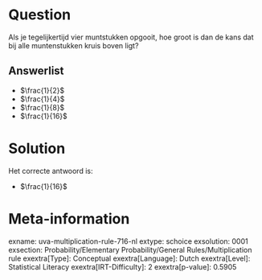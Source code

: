 Question
========

Als je tegelijkertijd vier muntstukken opgooit, hoe groot is dan de kans
dat bij alle muntenstukken kruis boven ligt?

Answerlist
----------

* $\frac{1}{2}$
* $\frac{1}{4}$
* $\frac{1}{8}$
* $\frac{1}{16}$

Solution
========

Het correcte antwoord is: 

* $\frac{1}{16}$

Meta-information
================
exname: uva-multiplication-rule-716-nl
extype: schoice
exsolution: 0001
exsection: Probability/Elementary Probability/General Rules/Multiplication rule
exextra[Type]: Conceptual
exextra[Language]: Dutch
exextra[Level]: Statistical Literacy
exextra[IRT-Difficulty]: 2
exextra[p-value]: 0.5905
